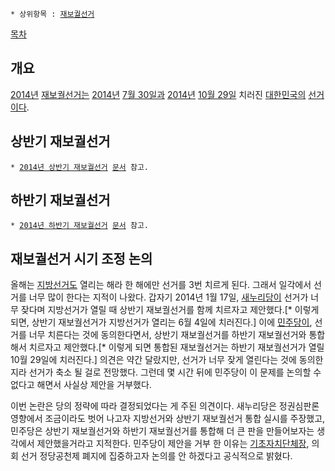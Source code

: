  * 상위항목 : [[재보궐선거]]

[[목차]]

== 개요 ==
[[2014년]] [[재보궐선거]]는 [[2014년]] [[7월 30일]]과 [[2014년]] [[10월 29일]] 치러진 [[대한민국]]의 [[선거]]이다.

== 상반기 재보궐선거 ==
 * [[2014년 상반기 재보궐선거]] [[문서]] 참고.

== 하반기 재보궐선거 ==
 * [[2014년 하반기 재보궐선거]] [[문서]] 참고.

== 재보궐선거 시기 조정 논의 ==
올해는 [[제6회 전국동시지방선거|지방선거]]도 열리는 해라 한 해에만 선거를 3번 치르게 된다. 그래서 일각에서 선거를 너무 많이 한다는 지적이 나왔다. 갑자기 2014년 1월 17일, [[새누리당]]이 선거가 너무 잦다며 지방선거가 열릴 때 상반기 재보궐선거를 함께 치르자고 제안했다.[* 이렇게 되면, 상반기 재보궐선거가 지방선거가 열리는 6월 4일에 치러진다.] 이에 [[민주당]]이, 선거를 너무 치른다는 것에 동의한다면서, 상반기 재보궐선거를 하반기 재보궐선거와 통합해서 치르자고 제안했다.[* 이렇게 되면 통합된 재보궐선거는 하반기 재보궐선거가 열릴 10월 29일에 치러진다.] 의견은 약간 달랐지만, 선거가 너무 잦게 열린다는 것에 동의한지라 선거가 축소 될 걸로 전망했다. 그런데 몇 시간 뒤에 민주당이 이 문제를 논의할 수 없다고 해면서 사실상 제안을 거부했다. 

이번 논란은 당의 정략에 따라 결정되었다는 게 주된 의견이다. 새누리당은 정권심판론 영향에서 조금이라도 벗어 나고자 지방선거와 상반기 재보궐선거 통합 실시를 주장했고, 민주당은 상반기 재보궐선거와 하반기 재보궐선거를 통합해 더 큰 판을 만들어보자는 생각에서 제안했을거라고 지적한다. 민주당이 제안을 거부 한 이유는 [[기초자치단체]]장, 의회 선거 정당공천제 폐지에 집중하고자 논의를 안 하겠다고 공식적으로 밝혔다. 
